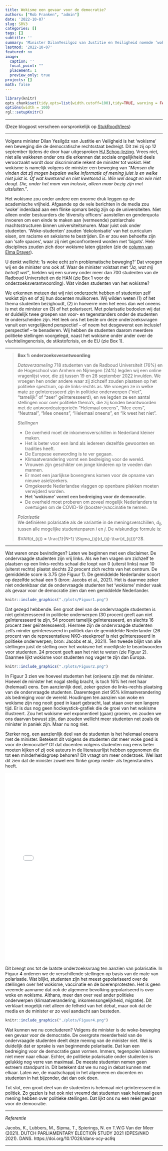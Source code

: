 ```yaml
---
title: Wokisme een gevaar voor de democratie?
authors: ["Rob Franken", "admin"]
date: '2022-10-07'
slug: SRV3
categories: []
tags: []
subtitle: ''
summary: 'Minister DilanYesilgoz van Justitie en Veiligheid noemde ‘wokisme’ een bedreiging voor de democratie? Ons onderzoek laat zien dat een grote groep studenten van de Radboud Universiteit het met haar/hen eens is. Houdingen over wokisme leggen bovendien een sterke mate van polarisatie bloot. Toch, het echte gevaar voor de democratie is dat studenten maar amper geïnteresseerd zijn in politiek. Lees verder voor meer nuance ...'
lastmod: '2022-10-07'
featured: no
image: 
  caption: ''
  focal_point: ""
  placement: 1
  preview_only: true
projects: []
math: false
---
```



   
```r
library(knitr)
opts_chunk$set(tidy.opts=list(width.cutoff=100),tidy=TRUE, warning = FALSE, message = FALSE,comment = "#>", cache=TRUE, class.source=c("test"), class.output=c("test2"), echo=FALSE)
options(width = 100)
rgl::setupKnitr()
```


----

(Deze blogpost verscheen oorspronkelijk op [StukRoodVlees](https://stukroodvlees.nl/vinden-studenten-wokisme-een-gevaar-voor-de-democratie/))

---  



Volgens minister Dilan Yesilgöz van Justitie en Veiligheid is het ‘wokisme’ een beweging die de democratische rechtsstaat bedreigt. Dit zei zij op 12 september tijdens de door haar uitgesproken [HJ Schoo-lezing](https://www.vvd.nl/hj-schoo-lezing-door-dilan-yesilgoz-zegerius/). Vrees niet, niet alle wakkeren onder ons die erkennen dat sociale ongelijkheid deels veroorzaakt wordt door discriminatie rekent de minister tot wokist. Het wokisme is namelijk volgens de minister een beweging van *“Mensen die vinden dat zij mogen bepalen welke informatie of mening juist is en welke niet juist is. Of wat kwetsend en niet kwetsend is. Wie wel deugt en wie niet deugt. Die, onder het mom van inclusie, alleen maar bezig zijn met uitsluiten.”*.  

Het wokisme zou onder andere een enorme druk leggen op de academische vrijheid. Afgaande op de vele berichten in de media zou ‘woke’ inderdaad aan een flinke opmars bezig zijn op de universiteiten. Niet alleen onder bestuurders die ‘diversity officers’ aanstellen en genderquota invoeren om een einde te maken aan (vermeende) patriarchale machtsstructuren binnen universiteitsmuren. Maar juist ook onder studenten. ‘Woke-studenten’ zouden ‘dekolonisatie’ van het curriculum eisen, om racisme en seksisme te bestrijden. En er zou een behoefte zijn aan ‘safe spaces’, waar zij niet geconfronteerd worden met ‘bigots’. Hele disciplines zouden zich door wokisme laten gijzelen (zie de [column van Elma Drayer](https://www.volkskrant.nl/columns-opinie/waarom-geheimzinnig-doen-over-de-culturele-gijzeling-door-het-wokisme~b047aae6/)).  

U denkt wellicht: ‘Is woke echt zo’n problematische beweging?’ Dat vroegen wij en de minister ons ook af. Waar de minister volstaat met *“Ja, wat mij betreft wel”*, hielden wij een survey onder meer dan 700 studenten van de Radboud Universiteit en de HAN (zie Box 1 voor de onderzoeksverantwoording). Wat vinden studenten van het wokisme?  

We erkennen meteen dat wij niet onderzocht hebben of studenten zelf wokist zijn en of zij hun docenten muilkorven. Wij wilden weten (1) of het thema studenten bezighoudt, (2) in hoeverre men het eens dan wel oneens is met de minister en (3) of het polariseert. Met polarisatie bedoelen wij dat er duidelijk twee groepen van voor- en tegenstanders onder de studenten te onderscheiden zijn. Het leek ons het beste om deze onderzoeksvragen vanuit een vergelijkend perspectief – of noem het desgewenst een inclusief perspectief – te benaderen. Wij hebben de studenten daarom meerdere politieke stellingen voorgelegd, naast het wokisme onder ander over de vluchtelingencrisis, de stikstofcrisis, en de EU (zie Box 1).   

---  

> **Box 1: onderzoeksverantwoording**
>
> *Dataverzameling* 
718 studenten van de Radboud Universiteit (76%) en de Hogeschool van Arnhem en Nijmegen (24%) legden wij een online vragenlijst voor, die zij tussen 19 en 28 september 2022 invulden. We vroegen hen onder andere waar zij zichzelf zouden plaatsen op het politieke spectrum, op de links-rechts as. We vroegen ze in welke mate ze geïnteresseerd zijn in politieke onderwerpen (“niet”, “tamelijk” of “zeer” geïnteresseerd), en we legden ze een aantal stellingen voor over politieke thema’s, die zij konden beantwoorden met de antwoordcategorieën “Helemaal oneens”, “Mee eens”, “Neutraal”, “Mee oneens”, “Helemaal oneens”, en “Ik weet het niet”. 
>
> *Stellingen* 
> 
* De overheid moet de inkomensverschillen in Nederland kleiner maken.  
* Het is beter voor een land als iedereen dezelfde gewoonten en tradities heeft.  
* De Europese eenwording is te ver gegaan.  
* Klimaatverandering vormt een bedreiging voor de wereld.  
* Vrouwen zijn geschikter om jonge kinderen op te voeden dan mannen.
* Er moet een jaarlijkse bovengrens komen voor de opname van nieuwe asielzoekers.  
* Omgekeerde Nederlandse vlaggen op openbare plekken moeten verwijderd worden. 
* **Het ‘wokisme’ vormt een bedreiging voor de democratie.**  
* De overheid moet proberen om zoveel mogelijk Nederlanders te overtuigen om de COVID-19 (booster-)vaccinatie te nemen.  
>
> *Polarisatie*   
> We definiëren polarisatie als de variantie in de meningsverschillen, $d_{ij}$, tussen alle mogelijke studentenparen *i* en *j*. De wiskundige formule is:  
>
> $VAR(d_{ij}) = \frac{1}{N-1} \Sigma_{ij}(d_{ij}-\bar{d_{ij}})^2$.
 
---  


Wat waren onze bevindingen? Laten we beginnen met een disclaimer. De ondervraagde studenten zijn vrij links. Als we hen vragen om zichzelf te plaatsen op een links-rechts schaal die loopt van 0 (uiterst links) naar 10 (uiterst rechts) plaatst slechts 22 procent zich rechts van het centrum. De gemiddelde score is 3.75 (zie Figuur 1). De gemiddelde Nederlander scoort op dezelfde schaal een 5 (bron: Jacobs et al., 2021). Het is daarmee zeker niet ondenkbaar dat de ondervraagde studenten het ‘wokisme’ minder vaak als gevaar voor de democratie zien dan een gemiddelde Nederlander.  

```r
knitr::include_graphics("./plots/Figuur1.png")
```



Dat gezegd hebbende. Een groot deel van de ondervraagde studenten is niet geïnteresseerd in politieke onderwerpen (30 procent geeft aan niet geïnteresseerd te zijn, 54 procent tamelijk geïnteresseerd, en slechts 16 procent zeer geïnteresseerd). Hiermee zijn de ondervraagde studenten zelfs minder geïnteresseerd in politiek dan de gemiddelde Nederlander (26 procent van de representatieve NKO-steekproef is niet geïnteresseerd in politieke onderwerpen; bron: Jacobs et al., 2021). Ten tweede blijkt van alle stellingen juist de stelling over het wokisme het moeilijkste te beantwoorden voor studenten. 24 procent geeft aan het niet te weten (zie Figuur 2). Daarmee lijkt wokisme voor studenten nog vager te zijn dan Europa.  

```r
knitr::include_graphics("./plots/Figuur2.png")
```


In Figuur 3 zien we hoeveel studenten het (on)eens zijn met de minister. Hoewel de minister het nogal stellig bracht, is toch 16% het met haar (helemaal) eens. Een aanzienlijk deel, zeker gezien de links-rechts plaatsing van de ondervraagde studenten. Daarentegen ziet 95% klimaatverandering als bedreiging voor de wereld. Houdingen ten aanzien van woke en wokisme zijn nog nooit goed in kaart gebracht, laat staan over een langere tijd. Er is dus nog geen hockeystick-grafiek die de groei van het wokisme illustreert. Zou het wokisme wel exponentieel (gaan) groeien, en zouden we ons daarvan bewust zijn, dan zouden wellicht meer studenten net zoals de minister in paniek zijn. Maar nu nog niet.  

Sterker nog, een aanzienlijk deel van de studenten is het helemaal oneens met de minister. Betekent dit volgens de studenten dat meer woke goed is voor de democratie? Of dat docenten volgens studenten nog eens beter moeten kijken of zij ook auteurs in de literatuurlijst hebben opgenomen die tot een minderheidsgroep behoren? Dit vraagt om meer onderzoek. Wel laat dit zien dat de minister zowel een flinke groep mede- als tegenstanders heeft.  

<iframe width="100%" height="600" src="./plots/Figuur3.html" frameborder="0" allow="accelerometer; autoplay; clipboard-write; encrypted-media; gyroscope; picture-in-picture" allowfullscreen=TRUE></iframe>
  
  
Dit brengt ons tot de laatste onderzoeksvraag ten aanzien van polarisatie. In Figuur 4 ordenen we de verschillende stellingen op basis van de mate van polarisatie. Wat blijkt, studenten zijn het meest gepolariseerd over de stellingen over het wokisme, vaccinatie en de boerenprotesten. Het is geen vreemde aanname dat ook de algemene bevolking gepolariseerd is over woke en wokisme. Althans, meer dan over veel ander politieke onderwerpen (klimaatverandering, inkomensongelijkheid, migratie). Dit verklaart mogelijk niet alleen de felheid van het debat, maar ook dat de media en de minister er zo veel aandacht aan besteden.  

```r
knitr::include_graphics("./plots/Figuur4.png")
```

Wat kunnen we nu concluderen? Volgens de minister is de woke-beweging een gevaar voor de democratie. De overgrote meerderheid van de ondervraagde studenten deelt deze mening van de minister niet. Wel is duidelijk dat er sprake is van beginnende polarisatie. Dat kan een bedreiging voor de democratie gaan vormen. Immers, tegenpolen luisteren niet meer naar elkaar. Echter, de politieke polarisatie onder studenten is gelukkig nog verre van maximaal. De meeste studenten nemen geen extreem standpunt in. Dit betekent dat we nu nog in debat kunnen met elkaar. Laten we, de maatschappij in het algemeen en docenten en studenten in het bijzonder, dat dan ook doen.  

Tot slot, een groot deel van de studenten is helemaal niet geïnteresseerd in politiek. Zo gezien is het ook niet vreemd dat studenten vaak helemaal geen mening hebben over politieke stellingen. Dat lijkt ons nu een reëel gevaar voor de democratie.  

  
---   

*Referentie* 

Jacobs, K., Lubbers, M., Sipma, T., Spierings, N. en T.W.G Van der Meer (2021). DUTCH PARLIAMENTARY ELECTION STUDY 2021 (DPES/NKO 2021). DANS. https://doi.org/10.17026/dans-xcy-ac9q   


---  



